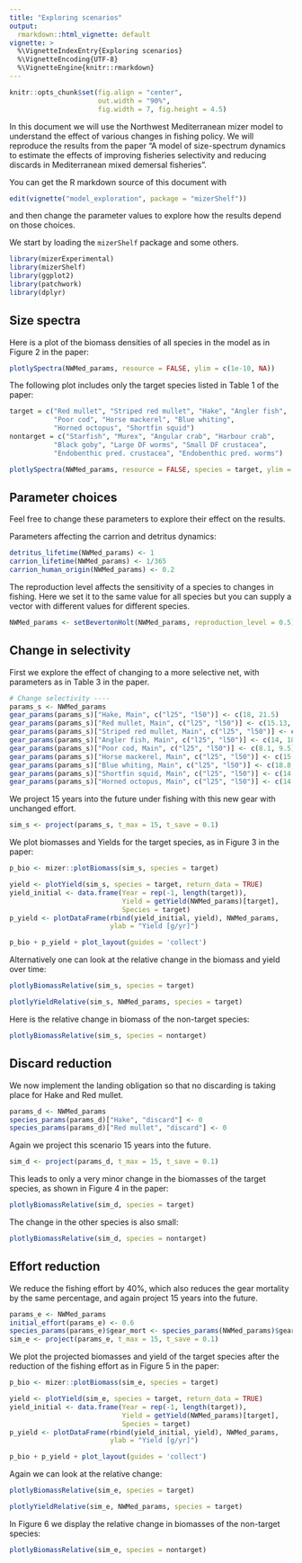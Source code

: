 ```yaml
---
title: "Exploring scenarios"
output: 
  rmarkdown::html_vignette: default
vignette: >
  %\VignetteIndexEntry{Exploring scenarios}
  %\VignetteEncoding{UTF-8}
  %\VignetteEngine{knitr::rmarkdown}
---
```


```r
knitr::opts_chunk$set(fig.align = "center", 
                      out.width = "90%",
                      fig.width = 7, fig.height = 4.5)
```

In this document we will use the Northwest Mediterranean mizer model to understand the effect of various changes in fishing policy. We will reproduce the results from the paper "A model of size-spectrum dynamics to estimate the effects of improving fisheries selectivity and reducing discards in Mediterranean mixed demersal fisheries". 

You can get the R markdown source of this document with
```r
edit(vignette("model_exploration", package = "mizerShelf"))
```
and then change the parameter values to explore how the results depend on those choices.

We start by loading the `mizerShelf` package and some others.

```r
library(mizerExperimental)
library(mizerShelf)
library(ggplot2)
library(patchwork)
library(dplyr)
```

## Size spectra

Here is a plot of the biomass densities of all species in the model as in Figure 2 in the paper:
```r
plotlySpectra(NWMed_params, resource = FALSE, ylim = c(1e-10, NA))
```

The following plot includes only the target species listed in Table 1 of the paper:
```r
target = c("Red mullet", "Striped red mullet", "Hake", "Angler fish", 
           "Poor cod", "Horse mackerel", "Blue whiting",
           "Horned octopus", "Shortfin squid")
nontarget = c("Starfish", "Murex", "Angular crab", "Harbour crab", 
           "Black goby", "Large DF worms", "Small DF crustacea",
           "Endobenthic pred. crustacea", "Endobenthic pred. worms")

plotlySpectra(NWMed_params, resource = FALSE, species = target, ylim = c(1e-7, NA))
```

## Parameter choices

Feel free to change these parameters to explore their effect on the results.

Parameters affecting the carrion and detritus dynamics:

```r
detritus_lifetime(NWMed_params) <- 1
carrion_lifetime(NWMed_params) <- 1/365
carrion_human_origin(NWMed_params) <- 0.2
```

The reproduction level affects the sensitivity of a species to changes in fishing. Here we set it to the same value for all species but you can supply a vector with different values for different species.

```r
NWMed_params <- setBevertonHolt(NWMed_params, reproduction_level = 0.5)
```


## Change in selectivity

First we explore the effect of changing to a more selective net, with parameters as in Table 3 in the paper.

```r
# Change selectivity ----
params_s <- NWMed_params
gear_params(params_s)["Hake, Main", c("l25", "l50")] <- c(18, 21.5)
gear_params(params_s)["Red mullet, Main", c("l25", "l50")] <- c(15.13, 17.28)
gear_params(params_s)["Striped red mullet, Main", c("l25", "l50")] <- c(15.13, 17.28)
gear_params(params_s)["Angler fish, Main", c("l25", "l50")] <- c(14, 18)
gear_params(params_s)["Poor cod, Main", c("l25", "l50")] <- c(8.1, 9.5)
gear_params(params_s)["Horse mackerel, Main", c("l25", "l50")] <- c(15.2, 17)
gear_params(params_s)["Blue whiting, Main", c("l25", "l50")] <- c(18.8, 22.25)
gear_params(params_s)["Shortfin squid, Main", c("l25", "l50")] <- c(14.2, 16.5)
gear_params(params_s)["Horned octopus, Main", c("l25", "l50")] <- c(14.2, 16.5)
```

We project 15 years into the future under fishing with this new gear with unchanged effort.
```r
sim_s <- project(params_s, t_max = 15, t_save = 0.1)
```

We plot biomasses and Yields for the target species, as in Figure 3 in the paper:
```r
p_bio <- mizer::plotBiomass(sim_s, species = target)

yield <- plotYield(sim_s, species = target, return_data = TRUE)
yield_initial <- data.frame(Year = rep(-1, length(target)),
                            Yield = getYield(NWMed_params)[target],
                            Species = target)
p_yield <- plotDataFrame(rbind(yield_initial, yield), NWMed_params,
                         ylab = "Yield [g/yr]")

p_bio + p_yield + plot_layout(guides = 'collect')
```

Alternatively one can look at the relative change in the biomass and yield over time:

```r
plotlyBiomassRelative(sim_s, species = target)
```

```r
plotlyYieldRelative(sim_s, NWMed_params, species = target)
```

Here is the relative change in biomass of the non-target species:

```r
plotlyBiomassRelative(sim_s, species = nontarget)
```

## Discard reduction

We now implement the landing obligation so that no discarding is taking place for Hake and Red mullet.
```r
params_d <- NWMed_params
species_params(params_d)["Hake", "discard"] <- 0
species_params(params_d)["Red mullet", "discard"] <- 0
```

Again we project this scenario 15 years into the future.
```r
sim_d <- project(params_d, t_max = 15, t_save = 0.1)
```

This leads to only a very minor change in the biomasses of the target species, as shown in Figure 4 in the paper:

```r
plotlyBiomassRelative(sim_d, species = target)
```
The change in the other species is also small:

```r
plotlyBiomassRelative(sim_d, species = nontarget)
```

## Effort reduction

We reduce the fishing effort by 40%, which also reduces the gear mortality by the same percentage, and again project 15 years into the future.
```r
params_e <- NWMed_params
initial_effort(params_e) <- 0.6
species_params(params_e)$gear_mort <- species_params(NWMed_params)$gear_mort * 0.6
sim_e <- project(params_e, t_max = 15, t_save = 0.1)
```

We plot the projected biomasses and yield of the target species after the reduction of the fishing effort as in Figure 5 in the paper:

```r
p_bio <- mizer::plotBiomass(sim_e, species = target)

yield <- plotYield(sim_e, species = target, return_data = TRUE)
yield_initial <- data.frame(Year = rep(-1, length(target)),
                            Yield = getYield(NWMed_params)[target],
                            Species = target)
p_yield <- plotDataFrame(rbind(yield_initial, yield), NWMed_params,
                         ylab = "Yield [g/yr]")

p_bio + p_yield + plot_layout(guides = 'collect')
```

Again we can look at the relative change:


```r
plotlyBiomassRelative(sim_e, species = target)
```

```r
plotlyYieldRelative(sim_e, NWMed_params, species = target)
```

In Figure 6 we display the relative change in biomasses of the non-target species:

```r
plotlyBiomassRelative(sim_e, species = nontarget)
```
